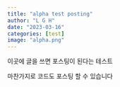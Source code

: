 ```yaml
---
title: "alpha test posting"
author: "L G H"
date: "2023-03-16"
categories: [test]
image: "alpha.png"
---
```


이곳에 글을 쓰면 포스팅이 된다는 테스트

마찬가지로 코드도 포스팅 할 수 있습니다